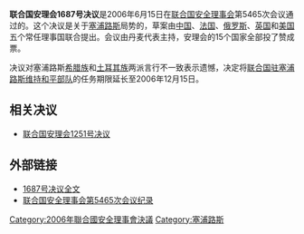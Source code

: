 {{Infobox UN resolution
|number = 1687
|organ = SC
|date = 6月15日
|year = 2006年
|meeting = 5465
|code = S/RES/1687
|document = http://daccess-dds-ny.un.org/doc/UNDOC/GEN/N06/390/28/PDF/N0639028.pdf?OpenElement
|for = 15
|abstention = 0
|against = 0
|subject = 塞浦路斯局势
|result = 一致通过 
|image = Cyprus BufferZoneInBlue.png
|caption = 塞浦路斯缓冲区
}}
'''联合国安理会1687号决议'''是2006年6月15日在[[联合国安全理事会|联合国安全理事会]]第5465次会议通过的。这个决议是关于[[塞浦路斯|塞浦路斯]]局势的，草案由[[中华人民共和国|中国]]、[[法国|法国]]、[[俄罗斯|俄罗斯]]、[[英国|英国]]和[[美国|美国]]五个常任理事国联合提出。会议由丹麦代表主持，安理会的15个国家全部投了赞成票。

决议对塞浦路斯[[希腊族|希腊族]]和[[土耳其族|土耳其族]]两派言行不一致表示遗憾，决定将[[联合国驻塞浦路斯维持和平部队|联合国驻塞浦路斯维持和平部队]]的任务期限延长至2006年12月15日。

== 相关决议 ==
*[[联合国安理会1251号决议|联合国安理会1251号决议]]

== 外部链接 ==
*[http://www.un.org/chinese/aboutun/prinorgs/sc/sres/06/s1687.htm 1687号决议全文] {{Wayback|url=http://www.un.org/chinese/aboutun/prinorgs/sc/sres/06/s1687.htm |date=20191001132043 }}
*[http://www.un.org/zh/documents/view_doc.asp?symbol=S/PV.5465&Lang=C 联合国安全理事会第5465次会议纪录] {{Wayback|url=http://www.un.org/zh/documents/view_doc.asp?symbol=S%2FPV.5465&Lang=C |date=20160331144237 }}

{{UNSCR 2006}}
[[Category:2006年聯合國安全理事會決議|Category:2006年聯合國安全理事會決議]]
[[Category:塞浦路斯|Category:塞浦路斯]]